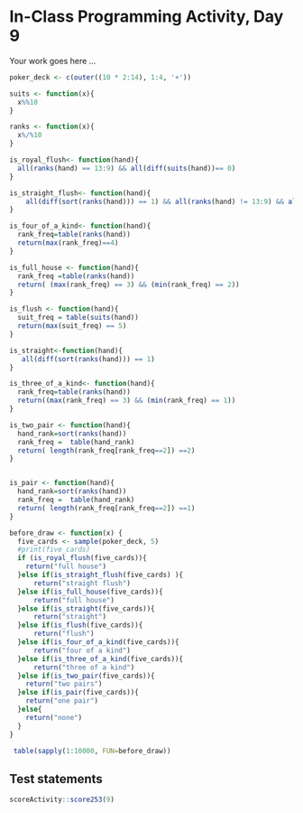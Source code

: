 # In-Class Programming Activity, Day 9

Your work goes here ...


```r
poker_deck <- c(outer((10 * 2:14), 1:4, '+')) 

suits <- function(x){
  x%%10
}

ranks <- function(x){
  x%/%10
}

is_royal_flush<- function(hand){
  all(ranks(hand) == 13:9) && all(diff(suits(hand))== 0)
}

is_straight_flush<- function(hand){
    all(diff(sort(ranks(hand))) == 1) && all(ranks(hand) != 13:9) && all(diff(suits(hand))== 0) 
}

is_four_of_a_kind<- function(hand){
  rank_freq=table(ranks(hand))
  return(max(rank_freq)==4)
}

is_full_house <- function(hand){
  rank_freq =table(ranks(hand))
  return( (max(rank_freq) == 3) && (min(rank_freq) == 2))
}

is_flush <- function(hand){
  suit_freq = table(suits(hand))
  return(max(suit_freq) == 5)
}

is_straight<-function(hand){
   all(diff(sort(ranks(hand))) == 1)
}

is_three_of_a_kind<- function(hand){
  rank_freq=table(ranks(hand))
  return((max(rank_freq) == 3) && (min(rank_freq) == 1))
}

is_two_pair <- function(hand){
  hand_rank=sort(ranks(hand))
  rank_freq =  table(hand_rank)
  return( length(rank_freq[rank_freq==2]) ==2)
}


is_pair <- function(hand){
  hand_rank=sort(ranks(hand))
  rank_freq =  table(hand_rank)
  return( length(rank_freq[rank_freq==2]) ==1)
}

before_draw <- function(x) {
  five_cards <- sample(poker_deck, 5)
  #print(five_cards)
  if (is_royal_flush(five_cards)){  
    return("full house")
  }else if(is_straight_flush(five_cards) ){
      return("straight flush")
  }else if(is_full_house(five_cards)){
      return("full house")
  }else if(is_straight(five_cards)){
      return("straight")
  }else if(is_flush(five_cards)){
      return("flush")
  }else if(is_four_of_a_kind(five_cards)){
      return("four of a kind")
  }else if(is_three_of_a_kind(five_cards)){
      return("three of a kind")
  }else if(is_two_pair(five_cards)){
    return("two pairs")
  }else if(is_pair(five_cards)){
    return("one pair")
  }else{
    return("none")
  }
}
```

```r
 table(sapply(1:10000, FUN=before_draw))

```
## Test statements

```r
scoreActivity::score253(9)
```